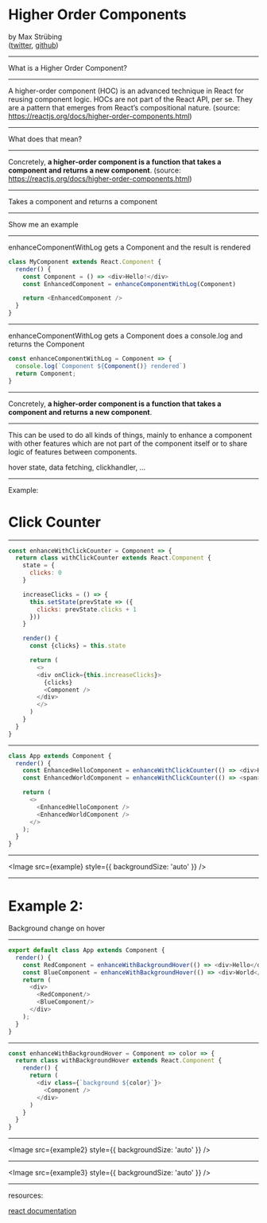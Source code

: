 


<Head>
  <title>Higher Order Components</title>
  <meta name="author" content="Max Strübing" />
</Head>

# Higher Order Components
by Max Strübing  
([twitter](https://twitter.com/mxstrbng), [github](https://github.com/mstruebing))

---

What is a Higher Order Component?

---

A higher-order component (HOC) is an advanced technique in React for reusing component logic. HOCs are not part of the React API, per se. They are a pattern that emerges from React’s compositional nature.
(source: https://reactjs.org/docs/higher-order-components.html)

---

What does that mean?

---

Concretely, **a higher-order component is a function that takes a component and returns a new component**.
(source: https://reactjs.org/docs/higher-order-components.html)

---

Takes a component and returns a component

---

Show me an example

---

enhanceComponentWithLog gets a Component and the result is rendered

```js
class MyComponent extends React.Component {
  render() {
    const Component = () => <div>Hello!</div>
    const EnhancedComponent = enhanceComponentWithLog(Component)

    return <EnhancedComponent />
  }
}
```

---

enhanceComponentWithLog gets a Component does a console.log and returns the Component

```js
const enhanceComponentWithLog = Component => {
  console.log(`Component ${Component()} rendered`)
  return Component;
}
```

---

Concretely, **a higher-order component is a function that takes a component and returns a new component**.

---

This can be used to do all kinds of things, mainly to enhance a component with other features which are not part of the component itself or to share
logic of features between components.

hover state, data fetching, clickhandler, ...

---

Example:

# Click Counter

---

```js
const enhanceWithClickCounter = Component => {
  return class withClickCounter extends React.Component {
    state = {
      clicks: 0
    }

    increaseClicks = () => {
      this.setState(prevState => ({
        clicks: prevState.clicks + 1
      }))
    }

    render() {
      const {clicks} = this.state

      return (
        <>
        <div onClick={this.increaseClicks}>
          {clicks}
          <Component />
        </div>
        </>
      )
    }
  }
}
```

---

```js 
class App extends Component {
  render() {
    const EnhancedHelloComponent = enhanceWithClickCounter(() => <div>Hello</div>)
    const EnhancedWorldComponent = enhanceWithClickCounter(() => <span>World</span>)

    return (
      <>
        <EnhancedHelloComponent />
        <EnhancedWorldComponent />
      </>
    );
  }
}
```

---

<Image src={example} style={{ backgroundSize: 'auto' }} />

---

# Example 2:

Background change on hover

---

```js
export default class App extends Component {
  render() {
    const RedComponent = enhanceWithBackgroundHover(() => <div>Hello</div>)("red")
    const BlueComponent = enhanceWithBackgroundHover(() => <div>World</div>)("blue")
    return (
      <div>
        <RedComponent/>
        <BlueComponent/>
      </div>
    );
  }
}
```

---

```js
const enhanceWithBackgroundHover = Component => color => {
  return class withBackgroundHover extends React.Component {
    render() {
      return (
        <div class={`background ${color}`}>
          <Component />
        </div>
      )
    }
  }
}
```

---

<Image src={example2} style={{ backgroundSize: 'auto' }} />

-----

<Image src={example3} style={{ backgroundSize: 'auto' }} />

---

resources:

[react documentation](https://reactjs.org/docs/higher-order-components.html)
